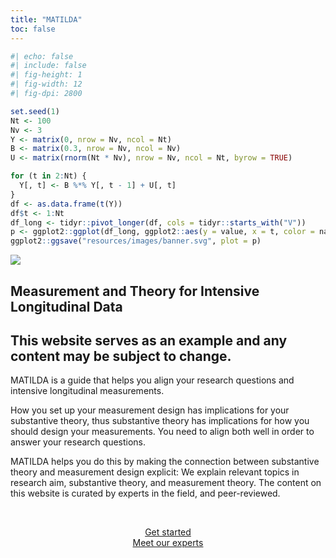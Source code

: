 ```yaml
---
title: "MATILDA"
toc: false
---
```


```r
#| echo: false
#| include: false
#| fig-height: 1
#| fig-width: 12
#| fig-dpi: 2800

set.seed(1)
Nt <- 100
Nv <- 3
Y <- matrix(0, nrow = Nv, ncol = Nt)
B <- matrix(0.3, nrow = Nv, ncol = Nv)
U <- matrix(rnorm(Nt * Nv), nrow = Nv, ncol = Nt, byrow = TRUE)

for (t in 2:Nt) {
  Y[, t] <- B %*% Y[, t - 1] + U[, t]
}
df <- as.data.frame(t(Y))
df$t <- 1:Nt
df_long <- tidyr::pivot_longer(df, cols = tidyr::starts_with("V"))
p <- ggplot2::ggplot(df_long, ggplot2::aes(y = value, x = t, color = name)) + ggplot2::geom_line() + ggplot2::theme_void() + ggplot2::scale_color_manual(values = c("#FFCD00", "#C00A35", "#000000"), guide = "none")
ggplot2::ggsave("resources/images/banner.svg", plot = p)
```

![](resources/images/banner.svg)

## Measurement and Theory for Intensive Longitudinal Data

::: callout-caution
## This website serves as an example and any content may be subject to change.
:::

MATILDA is a guide that helps you align your research questions and intensive longitudinal measurements.

How you set up your measurement design has implications for your substantive theory, thus substantive theory has implications for how you should design your measurements. You need to align both well in order to answer your research questions.

MATILDA helps you do this by making the connection between substantive theory and measurement design explicit: We explain relevant topics in research aim, substantive theory, and measurement theory. The content on this website is curated by experts in the field, and peer-reviewed.

</br>

::: grid
::: g-col-6
<center>[Get started](navigation.qmd){.btn .btn-outline-primary .btn role="button"}</center>
:::

::: g-col-6
<center>[Meet our experts](experts.qmd){.btn .btn-outline-primary .btn role="button"}</center>
:::
:::
